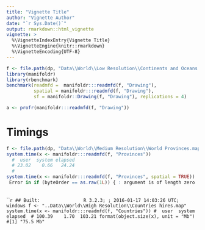 ```yaml
---
title: "Vignette Title"
author: "Vignette Author"
date: "`r Sys.Date()`"
output: rmarkdown::html_vignette
vignette: >
  %\VignetteIndexEntry{Vignette Title}
  %\VignetteEngine{knitr::rmarkdown}
  %\VignetteEncoding{UTF-8}
---
```


```r
f <- file.path(dp, "Data\\World\\Low Resolution\\Continents and Oceans lowres.map")
library(manifoldr)
library(rbenchmark)
benchmark(readmfd =  manifoldr:::readmfd(f, "Drawing"), 
          spatial = manifoldr:::readmfd(f, "Drawing"),
          sf = manifoldr::Drawing(f, "Drawing"), replications = 4)

a <- profr(manifoldr:::readmfd(f, "Drawing"))
```






# Timings
```r
f <- file.path(dp, "Data\\World\\Medium Resolution\\World Provinces.map")
system.time(x <- manifoldr:::readmfd(f, "Provinces"))
  #  user  system elapsed 
  # 23.02    0.66   24.24 
  # 
system.time(x <- manifoldr:::readmfd(f, "Provinces", spatial = TRUE))
 Error in if (byteOrder == as.raw(1L)) { : argument is of length zero 
   
```
```r
## Built:                R 3.2.3; ; 2016-01-17 14:03:26 UTC; windows
f <- "..Data\\World\\High Resolution\\Countries hires.map"
system.time(x <- manifoldr:::readmfd(f, "Countries"))
#  user  system elapsed 
# 100.39    1.70  103.21
format(object.size(x), unit = "Mb")
#[1] "75.5 Mb"
`